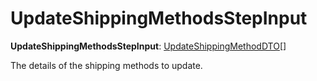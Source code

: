 
# UpdateShippingMethodsStepInput

 **UpdateShippingMethodsStepInput**: [UpdateShippingMethodDTO](../../../cart/interfaces/cart.UpdateShippingMethodDTO/page.mdx)[]

The details of the shipping methods to update.
